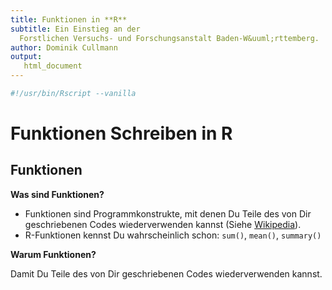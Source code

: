 ```yaml
---
title: Funktionen in **R**
subtitle: Ein Einstieg an der 
  Forstlichen Versuchs- und Forschungsanstalt Baden-W&uuml;rttemberg.
author: Dominik Cullmann
output:
   html_document
---
```

``` r
#!/usr/bin/Rscript --vanilla
``` 
# Funktionen Schreiben in R

## Funktionen 

**Was sind Funktionen?**

* Funktionen sind Programmkonstrukte, mit denen Du Teile des von Dir geschriebenen Codes wiederverwenden kannst
(Siehe [Wikipedia](https://de.wikipedia.org/wiki/Funktion_(Programmierung))).
* R-Funktionen kennst Du wahrscheinlich schon: `sum()`, `mean()`, `summary()`

**Warum Funktionen?**

Damit Du Teile des von Dir geschriebenen Codes wiederverwenden kannst.
